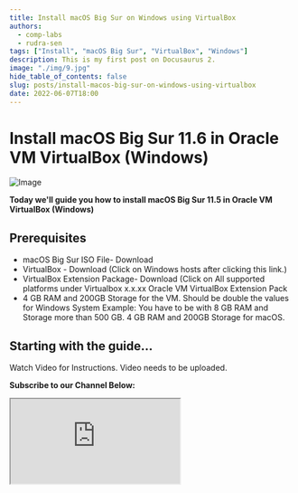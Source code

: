 ```yaml
---
title: Install macOS Big Sur on Windows using VirtualBox
authors:
  - comp-labs
  - rudra-sen
tags: ["Install", "macOS Big Sur", "VirtualBox", "Windows"]
description: This is my first post on Docusaurus 2.
image: "./img/9.jpg"
hide_table_of_contents: false
slug: posts/install-macos-big-sur-on-windows-using-virtualbox
date: 2022-06-07T18:00
---
```


# Install macOS Big Sur 11.6 in Oracle VM VirtualBox (Windows)

![Image](./img/9.jpg)

**Today we'll guide you how to install macOS Big Sur 11.5 in Oracle VM VirtualBox (Windows)**

<!-- truncate -->

## Prerequisites

- macOS Big Sur ISO File- Download
- VirtualBox - Download (Click on Windows hosts after clicking this link.)
- VirtualBox Extension Package- Download (Click on All supported platforms under Virtualbox x.x.xx Oracle VM VirtualBox Extension Pack
- 4 GB RAM and 200GB Storage for the VM. Should be double the values for Windows System Example: You have to be with 8 GB RAM and Storage more than 500 GB. 4 GB RAM and 200GB Storage for macOS.

## Starting with the guide...

Watch Video for Instructions.
Video needs to be uploaded.

**Subscribe to our Channel Below:**

<iframe
  src="https://complabs.in/html/subscribe.html"
  title="Subscribe Comp Labs"
  height="150"
></iframe>
